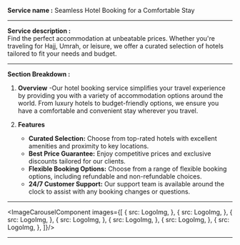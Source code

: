 

**Service name :** Seamless Hotel Booking for a Comfortable Stay

---

**Service description :**  
Find the perfect accommodation at unbeatable prices. Whether you're traveling for Hajj, Umrah, or leisure, we offer a curated selection of hotels tailored to fit your needs and budget.

---

**Section Breakdown :**

1. **Overview**
   -Our hotel booking service simplifies your travel experience by providing you with a variety of accommodation options around the world. From luxury hotels to budget-friendly options, we ensure you have a comfortable and convenient stay wherever you travel.

2. **Features**

   - **Curated Selection:** Choose from top-rated hotels with excellent amenities and proximity to key locations.
   - **Best Price Guarantee:** Enjoy competitive prices and exclusive discounts tailored for our clients.
   - **Flexible Booking Options:** Choose from a range of flexible booking options, including refundable and non-refundable choices.
   - **24/7 Customer Support:** Our support team is available around the clock to assist with any booking changes or questions.
   
---

<ImageCarouselComponent images={[
   {
      src: LogoImg,
   },
   {
      src: LogoImg,
   },
   {
      src: LogoImg,
   },
   {
      src: LogoImg,
   },
   {
      src: LogoImg,
   },
   {
      src: LogoImg,
   },
   {
      src: LogoImg,
   },
]}/>

---
